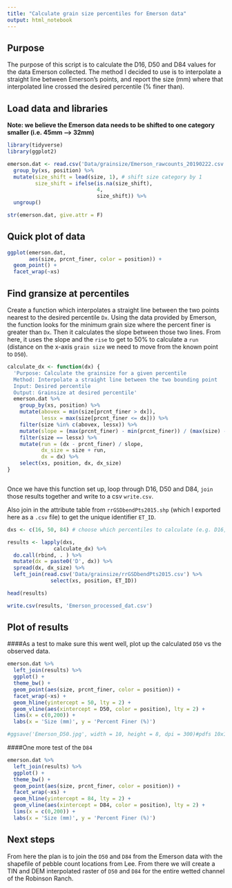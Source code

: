 ```yaml
---
title: "Calculate grain size percentiles for Emerson data"
output: html_notebook
---
```

## Purpose
The purpose of this script is to calculate the D16, D50 and D84 values for the data Emerson collected. The method I decided to use is to interpolate a straight line between Emerson's points, and report the size (mm) where that interpolated line crossed the desired percentile (% finer than). 


## Load data and libraries

**Note: we believe the Emerson data needs to be shifted to one category smaller (i.e. 45mm --> 32mm)**

```r
library(tidyverse)
library(ggplot2)

emerson.dat <- read.csv('Data/grainsize/Emerson_rawcounts_20190222.csv') %>%
  group_by(xs, position) %>%
  mutate(size_shift = lead(size, 1), # shift size category by 1
         size_shift = ifelse(is.na(size_shift), 
                             4, 
                             size_shift)) %>%
  ungroup()

str(emerson.dat, give.attr = F)

```

## Quick plot of data

```r
ggplot(emerson.dat,
       aes(size, prcnt_finer, color = position)) +
  geom_point() +
  facet_wrap(~xs)

```

## Find gransize at percentiles

Create a function which interpolates a straight line between the two points nearest to the desired percentile `Dx`. Using the data provided by Emerson, the function looks for the minimum grain size where the percent finer is greater than `Dx`. Then it calculates the slope between those two lines. From here, it uses the slope and the `rise` to get to 50% to calculate a `run` (distance on the x-axis `grain size` we need to move from the known point to `D50`).   


```r

calculate_dx <- function(dx) {
  'Purpose: Calculate the grainsize for a given percentile
  Method: Interpolate a straight line between the two bounding point
  Input: Desired percentile 
  Output: Grainsize at desired percentile'
  emerson.dat %>%
    group_by(xs, position) %>%
    mutate(abovex = min(size[prcnt_finer > dx]),
           lessx = max(size[prcnt_finer <= dx])) %>%
    filter(size %in% c(abovex, lessx)) %>%
    mutate(slope = (max(prcnt_finer) - min(prcnt_finer)) / (max(size) - min(size))) %>%
    filter(size == lessx) %>%
    mutate(run = (dx - prcnt_finer) / slope,
           dx_size = size + run,
           dx = dx) %>%
    select(xs, position, dx, dx_size)
}



```
 Once we have this function set up, loop through D16, D50 and D84, `join` those results together and write to a csv `write.csv`. 

Also join in the attribute table from `rrGSDbendPts2015.shp` (which I exported here as a `.csv` file) to get the unique identifier `ET_ID`.

```r

dxs <- c(16, 50, 84) # choose which percentiles to calculate (e.g. D16, D50, D84)

results <- lapply(dxs, 
               calculate_dx) %>%
  do.call(rbind, . ) %>%
  mutate(dx = paste0('D', dx)) %>%
  spread(dx, dx_size) %>%
  left_join(read.csv('Data/grainsize/rrGSDbendPts2015.csv') %>%
              select(xs, position, ET_ID))

head(results)

write.csv(results, 'Emerson_processed_dat.csv')
```


## Plot of results

####As a test to make sure this went well, plot up the calculated `D50` vs the observed data. 

```r
emerson.dat %>%
  left_join(results) %>%
  ggplot() +
  theme_bw() +
  geom_point(aes(size, prcnt_finer, color = position)) +
  facet_wrap(~xs) + 
  geom_hline(yintercept = 50, lty = 2) +
  geom_vline(aes(xintercept = D50, color = position), lty = 2) +
  lims(x = c(0,200)) +
  labs(x = 'Size (mm)', y = 'Percent Finer (%)')

#ggsave('Emerson_D50.jpg', width = 10, height = 8, dpi = 300)#pdfs 10x10
```

####One more test of the `D84`

```r
emerson.dat %>%
  left_join(results) %>%
  ggplot() +
  theme_bw() +
  geom_point(aes(size, prcnt_finer, color = position)) +
  facet_wrap(~xs) + 
  geom_hline(yintercept = 84, lty = 2) +
  geom_vline(aes(xintercept = D84, color = position), lty = 2) +
  lims(x = c(0,200)) +
  labs(x = 'Size (mm)', y = 'Percent Finer (%)')
```

## Next steps
From here the plan is to join the `D50` and `D84` from the Emerson data with the shapefile of pebble count locations from Lee. From there we will create a TIN and DEM interpolated raster of `D50` and `D84` for the entire wetted channel of the Robinson Ranch. 